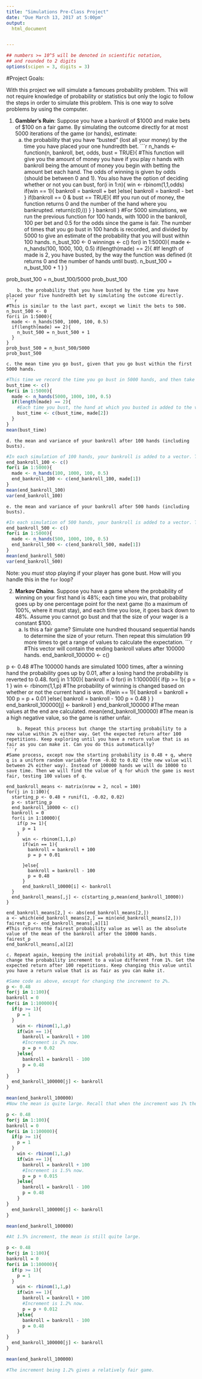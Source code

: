 ```yaml
---
title: "Simulations Pre-Class Project"
date: "Due March 13, 2017 at 5:00pm"
output:
  html_document


---
```


<style type="text/css">
.table {

    width: 80%;
    margin-left:10%; 
    margin-right:10%;
}
</style>
```r
## numbers >= 10^5 will be denoted in scientific notation,
## and rounded to 2 digits
options(scipen = 3, digits = 3)
```




#Project Goals:


With this project we will simulate a famoues probability problem. This will not require knowledge of probability or statistics but only the logic to follow the steps in order to simulate this problem. This is one way to solve problems by using the computer. 

 1. **Gambler's Ruin**: Suppose you have a bankroll of $1000 and make bets of $100 on a fair game. By simulating the outcome directly for at most 5000 iterations of the game (or hands), estimate:
    a. the probability that you have "busted" (lost all your money) by the time you have placed your one hundredth bet.
```r
n_hands <- function(n, bankroll, bet, odds, bust = TRUE){
  #This function will give you the amount of money you have if you play n hands with bankroll being the amount of money you begin with betting the amount bet each hand. The odds of winning is given by odds (should be between 0 and 1). You also have the option of deciding whether or not you can bust,
  for(i in 1:n){
    win <- rbinom(1,1,odds)
    if(win == 1){
      bankroll = bankroll + bet
    }else{
      bankroll = bankroll - bet
    }
    if(bankroll == 0 & bust == TRUE){
      #If you run out of money, the function returns 0 and the number of the hand where you bankrupted.
      return(c(0,i))
    }
  }
  bankroll
}
#For 5000 simulations, we run the previous function for 100 hands, with 1000 in the bankroll, 100 per bet and 0.5 for the odds since the game is fair. The number of times that you go bust in 100 hands is recorded, and divided by 5000 to give an estimate of the probability that you will bust within 100 hands.
n_bust_100 <- 0
winnings <- c()
for(i in 1:5000){
  made <- n_hands(100, 1000, 100, 0.5)
  if(length(made) == 2){
    #If length of made is 2, you have busted, by the way the function was defined (it returns 0 and the number of hands until bust).
    n_bust_100 = n_bust_100 + 1
  }
}

prob_bust_100 = n_bust_100/5000
prob_bust_100
``` 
    b. the probability that you have busted by the time you have placed your five hundredth bet by simulating the outcome directly.
```r
#This is similar to the last part, except we limit the bets to 500.
n_bust_500 <- 0
for(i in 1:5000){
  made <- n_hands(500, 1000, 100, 0.5)
  if(length(made) == 2){
    n_bust_500 = n_bust_500 + 1
  }
}
prob_bust_500 = n_bust_500/5000
prob_bust_500
```
    c. the mean time you go bust, given that you go bust within the first 5000 hands.
```r
#This time we record the time you go bust in 5000 hands, and then take the mean.
bust_time <- c()
for(i in 1:5000){
  made <- n_hands(5000, 1000, 100, 0.5)
  if(length(made) == 2){
    #Each time you bust, the hand at which you busted is added to the vector bust_time, from which the mean will be calculated.
    bust_time <- c(bust_time, made[2])
  }
}
mean(bust_time)
```
    d. the mean and variance of your bankroll after 100 hands (including busts).
```r
#In each simulation of 100 hands, your bankroll is added to a vector. Then the mean and variance is calculated.
end_bankroll_100 <- c()
for(i in 1:5000){
  made <- n_hands(100, 1000, 100, 0.5)
  end_bankroll_100 <- c(end_bankroll_100, made[1])
}
mean(end_bankroll_100)
var(end_bankroll_100)
```
    e. the mean and variance of your bankroll after 500 hands (including busts).
```r
#In each simulation of 500 hands, your bankroll is added to a vector. Then the mean and variance is calculated.
end_bankroll_500 <- c()
for(i in 1:5000){
  made <- n_hands(500, 1000, 100, 0.5)
  end_bankroll_500 <- c(end_bankroll_500, made[1])
}
mean(end_bankroll_500)
var(end_bankroll_500)
```    

Note: you *must* stop playing if your player has gone bust. How will you handle this in the `for` loop?

2. **Markov Chains**. Suppose you have a game where the probability of winning on your first hand is 48%; each time you win, that probability goes up by one percentage point for the next game (to a maximum of 100%, where it must stay), and each time you lose, it goes back down to 48%. Assume you cannot go bust and that the size of your wager is a constant $100.
    a. Is this a fair game? Simulate one hundred thousand sequential hands to determine the size of your return. Then repeat this simulation 99 more times to get a range of values to calculate the expectation.
```r
#This vector will contain the ending bankroll values after 100000 hands.
end_bankroll_100000 <- c()

p <- 0.48
#The 100000 hands are simulated 1000 times, after a winning hand the probability goes up by 0.01, after a losing hand the probability is reverted to 0.48.
for(j in 1:100){
bankroll = 0
for(i in 1:100000){
  if(p >= 1){
    p = 1
  }
    win <- rbinom(1,1,p)
    #The probability of winning is changed based on whether or not the current hand is won.
    if(win == 1){
      bankroll = bankroll + 100
      p = p + 0.01
    }else{
      bankroll = bankroll - 100
      p = 0.48
    }
}
  end_bankroll_100000[j] <- bankroll
}
end_bankroll_100000
#The mean values at the end are calculated.
mean(end_bankroll_100000)
#The mean is a high negative value, so the game is rather unfair.
```
    b. Repeat this process but change the starting probability to a new value within 2% either way. Get the expected return after 100 repetitions. Keep exploring until you have a return value that is as fair as you can make it. Can you do this automatically?
```r
#Same process, except now the starting probability is 0.48 + q, where q is a uniform random variable from -0.02 to 0.02 (the new value will between 2% either way). Instead of 100000 hands we will do 10000 to save time. Then we will find the value of q for which the game is most fair, testing 100 values of q.

end_bankroll_means <- matrix(nrow = 2, ncol = 100)
for(j in 1:100){
  starting_p <- 0.48 + runif(1, -0.02, 0.02)
  p <- starting_p
  end_bankroll_10000 <- c()
  bankroll = 0
  for(i in 1:10000){
    if(p >= 1){
      p = 1
    }
      win <- rbinom(1,1,p)
      if(win == 1){
        bankroll = bankroll + 100
        p = p + 0.01
      
      }else{
        bankroll = bankroll - 100
        p = 0.48
      }
      end_bankroll_10000[i] <- bankroll
  }
  end_bankroll_means[,j] <- c(starting_p,mean(end_bankroll_10000))
}

end_bankroll_means[2,] <- abs(end_bankroll_means[2,])
a <- which(end_bankroll_means[2,] == min(end_bankroll_means[2,]))
fairest_p <- end_bankroll_means[,a][1]
#This returns the fairest probability value as well as the absolute value of the mean of the bankroll after the 10000 hands.
fairest_p
end_bankroll_means[,a][2]
```
    c. Repeat again, keeping the initial probability at 48%, but this time change the probability increment to a value different from 1%. Get the expected return after 100 repetitions. Keep changing this value until you have a return value that is as fair as you can make it. 
```r
#Same code as above, except for changing the increment to 2%.
p <- 0.48
for(j in 1:100){
bankroll = 0
for(i in 1:100000){
  if(p >= 1){
    p = 1
  }
    win <- rbinom(1,1,p)
    if(win == 1){
      bankroll = bankroll + 100
      #Increment is 2% now.
      p = p + 0.02
    }else{
      bankroll = bankroll - 100
      p = 0.48
    }
}
  end_bankroll_100000[j] <- bankroll
}

mean(end_bankroll_100000)
#Now the mean is quite large. Recall that when the increment was 1% the mean was negative. Testing a couple more values:

p <- 0.48
for(j in 1:100){
bankroll = 0
for(i in 1:100000){
  if(p >= 1){
    p = 1
  }
    win <- rbinom(1,1,p)
    if(win == 1){
      bankroll = bankroll + 100
      #Increment is 1.5% now.
      p = p + 0.015
    }else{
      bankroll = bankroll - 100
      p = 0.48
    }
}
  end_bankroll_100000[j] <- bankroll
}

mean(end_bankroll_100000)

#At 1.5% increment, the mean is still quite large. 

p <- 0.48
for(j in 1:100){
bankroll = 0
for(i in 1:100000){
  if(p >= 1){
    p = 1
  }
    win <- rbinom(1,1,p)
    if(win == 1){
      bankroll = bankroll + 100
      #Increment is 1.2% now.
      p = p + 0.012
    }else{
      bankroll = bankroll - 100
      p = 0.48
    }
}
  end_bankroll_100000[j] <- bankroll
}

mean(end_bankroll_100000)

#The increment being 1.2% gives a relatively fair game.

```
